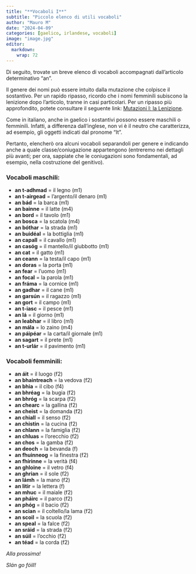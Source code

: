 ```yaml
---
title: "**Vocaboli I**"
subtitle: "Piccolo elenco di utili vocaboli"
author: "Mauro M"
date: "2024-04-09"
categories: [gaelico, irlandese, vocaboli]
image: "image.jpg"
editor: 
  markdown: 
    wrap: 72
---
```


Di seguito, trovate un breve elenco di vocaboli accompagnati
dall'articolo determinativo "an".

Il genere dei nomi può essere intuito dalla mutazione che colpisce il
sostantivo. Per un rapido ripasso, ricordo che i nomi femminili
subiscono la lenizione dopo l'articolo, tranne in casi particolari. Per
un ripasso più approfondito, potete consultare il seguente link:
[Mutazioni I: la
Lenizione](https://www.mauromaver.eu/posts/posts_ga/mutazioni_I/).

Come in italiano, anche in gaelico i sostantivi possono essere maschili
o femminili. Infatti, a differenza dall'inglese, non vi è il neutro che
caratterizza, ad esempio, gli oggetti indicati dal pronome "It".

Pertanto, elencherò ora alcuni vocaboli separandoli per genere e
indicando anche a quale classe/coniugazione appartengono (entreremo nei
dettagli più avanti; per ora, sappiate che le coniugazioni sono
fondamentali, ad esempio, nella costruzione del genitivo).

### Vocaboli maschili:

-   **an t-adhmad** = il legno (m1)
-   **an t-airgead** = l'argento/il denaro (m1)
-   **an bád** = la barca (m1)
-   **an bainne** = il latte (m4)
-   **an bord** = il tavolo (m1)
-   **an bosca** = la scatola (m4)
-   **an bóthar** = la strada (m1)
-   **an buidéal** = la bottiglia (m1)
-   **an capall** = il cavallo (m1)
-   **an casóg** = il mantello/il giubbotto (m1)
-   **an cat** = il gatto (m1)
-   **an ceann** = la testa/il capo (m1)
-   **an doras** = la porta (m1)
-   **an fear** = l'uomo (m1)
-   **an focal** = la parola (m1)
-   **an fráma** = la cornice (m1)
-   **an gadhar** = il cane (m1)
-   **an garsún** = il ragazzo (m1)
-   **an gort** = il campo (m1)
-   **an t-iasc** = il pesce (m1)
-   **an lá** = il giorno (m1)
-   **an leabhar** = il libro (m1)
-   **an mála** = lo zaino (m4)
-   **an páipéar** = la carta/il giornale (m1)
-   **an sagart** = il prete (m1)
-   **an t-urlár** = il pavimento (m1)

### Vocaboli femminili:

-   **an áit** = il luogo (f2)
-   **an bhaintreach** = la vedova (f2)
-   **an bhia** = il cibo (f4)
-   **an bhréag** = la bugia (f2)
-   **an bhróg** = la scarpa (f2)
-   **an chearc** = la gallina (f2)
-   **an cheist** = la domanda (f2)
-   **an chiall** = il senso (f2)
-   **an chistin** = la cucina (f2)
-   **an chlann** = la famiglia (f2)
-   **an chluas** = l'orecchio (f2)
-   **an chos** = la gamba (f2)
-   **an deoch** = la bevanda (f)
-   **an fhuinneog** = la finestra (f2)
-   **an fhírinne** = la verità (f4)
-   **an ghloine** = il vetro (f4)
-   **an ghrian** = il sole (f2)
-   **an lámh** = la mano (f2)
-   **an litir** = la lettera (f)
-   **an mhuc** = il maiale (f2)
-   **an pháirc** = il parco (f2)
-   **an phóg** = il bacio (f2)
-   **an scian** = il coltello/la lama (f2)
-   **an scoil** = la scuola (f2)
-   **an speal** = la falce (f2)
-   **an sráid** = la strada (f2)
-   **an súil** = l'occhio (f2)
-   **an téad** = la corda (f2)

*Alla prossima!*

*Slán go fóill!*
